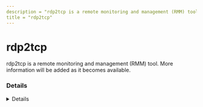 ```yaml
---
description = "rdp2tcp is a remote monitoring and management (RMM) tool. More information will be added as it becomes available."
title = "rdp2tcp"
---
```




# rdp2tcp

rdp2tcp is a remote monitoring and management (RMM) tool. More information will be added as it becomes available.

### Details
<Details author={""}
         category={""}
         created={""}
         website={""}
         lastModified={"2-9-2024"}
         privileges={""}
         free={ false }
         verification={ false }
/>

#### Installation Paths
<Card code={ ["tdp2tcp.exe", "rdp2tcp.py"] }/>

#### Supported OS
<Badges color="warning" badges={ ["Windows"] }/>




### Forensic Artifacts




#### Network Artifacts
<EuiSpacer size="xl"/>
<NetworkArtifactsTable data={ [{"Description": "Known remote domains", "Domains": ["user_managed", "github.com/V-E-O/rdp2tcp"], "Ports": []}] }/>




### Detections
- Detects potential network activity of rdp2tcp RMM tool
  - [Sigma Rule](https://github.com/magicsword-io/LOLRMM/blob/main/detections/sigma/rdp2tcp_network_sigma.yml)
- Detects potential processes activity of rdp2tcp RMM tool
  - [Sigma Rule](https://github.com/magicsword-io/LOLRMM/blob/main/detections/sigma/rdp2tcp_processes_sigma.yml)

### References
- [github.com/V-E-O/rdp2tcp](github.com/V-E-O/rdp2tcp)

